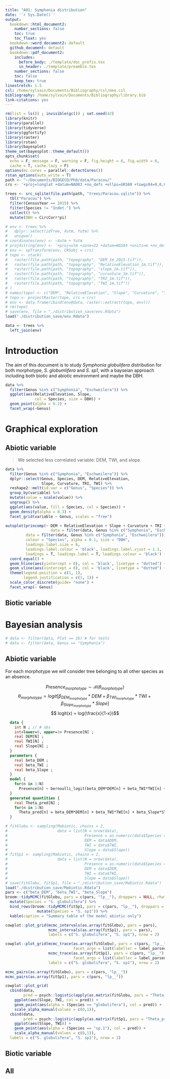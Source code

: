 ```yaml
---
title: "A01: Symphonia distribution"
date: '`r Sys.Date()`'
output:
  bookdown::html_document2:
    number_sections: false
    toc: true
    toc_float: yes
  bookdown::word_document2: default
  github_document: default
  bookdown::pdf_document2:
    includes:
      before_body: ./template/doc_prefix.tex
      in_header: ./template/preamble.tex
    number_sections: false
    toc: false
    keep_tex: true
linestretch: 1.5
csl: /home/sylvain/Documents/Bibliography/csl/mee.csl
bibliography: /home/sylvain/Documents/Bibliography/library.bib
link-citations: yes
---
```


```r
rm(list = ls()) ; invisible(gc()) ; set.seed(42)
library(knitr)
library(parallel)
library(tidyverse)
library(ggfortify)
library(raster)
library(rstan)
library(bayesplot)
theme_set(bayesplot::theme_default())
opts_chunk$set(
  echo = F, message = F, warning = F, fig.height = 6, fig.width = 6,
  cache = T, cache.lazy = F)
options(mc.cores = parallel::detectCores())
rstan_options(auto_write = T)
path <- "~/Documents/BIOGECO/PhD/data/Paracou/"
crs <- '+proj=longlat +datum=NAD83 +no_defs +ellps=GRS80 +towgs84=0,0,0' # global crs definition
```

```r
trees <- src_sqlite(file.path(path, "trees/Paracou.sqlite")) %>% 
  tbl("Paracou") %>% 
  filter(CensusYear == 2015) %>%
  filter(Species != "Indet.") %>% 
  collect() %>% 
  mutate(DBH = CircCorr*pi)
```

```r
# env <- trees %>%
#   dplyr::select(idTree, Xutm, Yutm) %>%
#   unique()
# coordinates(env) <- ~Xutm + Yutm
# proj4string(env) <- '+proj=utm +zone=22 +datum=WGS84 +units=m +no_defs +ellps=WGS84 +towgs84=0,0,0'
# env <- spTransform(env, CRSobj = crs)
# topo <- stack(
#   raster(file.path(path, "topography", "DEM_1m_2015.tif")),
#   raster(file.path(path, "topography", "RelativeElevation_1m.tif")),
#   raster(file.path(path, "topography", "slope_1m.tif")),
#   raster(file.path(path, "topography", "curvature_1m.tif")),
#   raster(file.path(path, "topography", "TRI_1m.tif")),
#   raster(file.path(path, "topography", "TWI_1m.tif"))
# )
# names(topo) <- c("DEM", "RelativeElevation", "Slope", "Curvature", "TRI", "TWI")
# topo <- projectRaster(topo, crs = crs)
# env <- data.frame(cbind(env@data, raster::extract(topo, env)))
# rm(topo)
# save(env, file = "./distribution_save/env.Rdata")
load("./distribution_save/env.Rdata")
```

```r
data <- trees %>% 
  left_join(env)
```

# Introduction

The aim of this document is to study *Symphonia globulifera* distribution for both morphotype, *S. globumlifera* and *S. sp1*, with a bayseian approach including both biotic and abiotic environment and maybe the DBH.

```r
data %>% 
  filter(Genus %in% c("Symphonia", "Eschweilera")) %>% 
  ggplot(aes(RelativeElevation, Slope, 
             col = Species, size = DBH)) +
  geom_point(alpha = 0.2) +
  facet_wrap(~Genus)
```

# Graphical exploration

## Abiotic variable


> We selected less correlated variable: DEM, TWI, and slope.

```r
data %>% 
  filter(Genus %in% c("Symphonia", "Eschweilera")) %>% 
  dplyr::select(Genus, Species, DEM, RelativeElevation, 
                Slope, Curvature, TRI, TWI) %>% 
  reshape2::melt(id.var = c("Genus", "Species")) %>% 
  group_by(variable) %>% 
  mutate(value = scale(value)) %>% 
  ungroup() %>% 
  ggplot(aes(value, fill = Species, col = Species)) + 
  geom_density(alpha = 0.3) +
  facet_grid(variable ~ Genus, scales = "free")
```

```r
autoplot(princomp(~ DEM + RelativeElevation + Slope + Curvature + TRI + TWI, 
                    data = filter(data, Genus %in% c("Symphonia", "Eschweilera")), cor = T),
         data = filter(data, Genus %in% c("Symphonia", "Eschweilera")),
         colour = "Species", alpha = 0.1, size = "DBH",
         loadings.label.size = 6,
         loadings.label.colour = 'black', loadings.label.vjust = 1.1,
         loadings = T, loadings.label = T, loadings.colour = 'black') +
  coord_equal() +
  geom_hline(aes(yintercept = 0), col = 'black', linetype = "dotted") +
  geom_vline(aes(xintercept = 0), col = 'black', linetype = "dotted") +
  theme(legend.position = c(1, 1), 
        legend.justification = c(1, 1)) +
  scale_color_discrete(guide= "none") +
  facet_wrap(~ Genus)
```


## Biotic variable

# Bayesian analysis

```r
# data <- filter(data, Plot == 16) # for tests
# data <- filter(data, Genus == "Symphonia")
```

## Abiotic variable

For each morphotype we will consider tree belonging to all other species as an absence.

$$Presence_{morphotype} \sim \mathcal{B} (\theta_{morphotype}) $$
$$\theta_{morphotype} = logit[ \beta_{{DEM}_{morphotype}}*DEM +  \beta_{{TWI}_{morphotype}}*TWI +  \beta_{{Slope}_{morphotype}}*Slope]$$
$$ logit(x) = log(\frac{x}{1-x})$$ 

```stan
  data {
    int N ; // # obs
    int<lower=0, upper=1> Presence[N] ;
    real DEM[N] ;
    real TWI[N] ;
    real Slope[N] ;
  }
  parameters {
    real beta_DEM ;
    real beta_TWI ;
    real beta_Slope ;
  }
  model {
    for(n in 1:N)
      Presence[n] ~ bernoulli_logit(beta_DEM*DEM[n] + beta_TWI*TWI[n] + beta_Slope*Slope[n]) ;
  }
  generated quantities {
    real Theta_pred[N] ;
    for(n in 1:N)
      Theta_pred[n] = beta_DEM*DEM[n] + beta_TWI*TWI[n] + beta_Slope*Slope[n] ;
  }
```

```r
# fitGlobu <- sampling(Mabiotic, chains = 2,
#                      data = list(N = nrow(data),
#                                  Presence = as.numeric(data$Species == "globulifera"),
#                                  DEM = data$DEM,
#                                  TWI = data$TWI,
#                                  Slope = data$Slope))
# fitSp1 <- sampling(Mabiotic, chains = 2,
#                      data = list(N = nrow(data),
#                                  Presence = as.numeric(data$Species == "sp.1"),
#                                  DEM = data$DEM,
#                                  TWI = data$TWI,
#                                  Slope = data$Slope))
# save(fitGlobu, fitSp1, file = "./distribution_save/Mabiotic.Rdata")
load("./distribution_save/Mabiotic.Rdata")
pars <- c("beta_DEM", "beta_TWI", "beta_Slope")
broom::tidyMCMC(fitGlobu, pars = c(pars, "lp__"), droppars = NULL, rhat = T) %>%
  mutate(Species = "S. globulifera") %>% 
  bind_rows(broom::tidyMCMC(fitSp1, pars = c(pars, "lp__"), droppars = NULL, rhat = T) %>%
              mutate(Species = "S. sp1")) %>% 
  kable(caption = "Summary table of the model abiotic only")
```

```r
cowplot::plot_grid(mcmc_intervals(as.array(fitGlobu), pars = pars), 
                   mcmc_intervals(as.array(fitSp1), pars = pars),
                   labels = c("S. globulifera", "S. sp1"), nrow = 2)
```

```r
cowplot::plot_grid(mcmc_trace(as.array(fitGlobu), pars = c(pars, "lp__"),
                              facet_args = list(labeller = label_parsed)), 
                   mcmc_trace(as.array(fitSp1), pars = c(pars, "lp__"),
                              facet_args = list(labeller = label_parsed)),
                   labels = c("S. globulifera", "S. sp1"), nrow = 2)
```

```r
mcmc_pairs(as.array(fitGlobu), pars = c(pars, "lp__"))
mcmc_pairs(as.array(fitSp1), pars = c(pars, "lp__"))
```

```r
cowplot::plot_grid(
  cbind(data, 
        pred = psych::logistic(apply(as.matrix(fitGlobu, pars = "Theta_pred"), 2, mean))) %>% 
    ggplot(aes(Slope, TWI, col = pred)) + 
    geom_point(aes(alpha = (Species == "globulifera"), col = pred)) +
    scale_alpha_manual(values = c(0,1)), 
  cbind(data, 
        pred = psych::logistic(apply(as.matrix(fitSp1, pars = "Theta_pred"), 2, mean))) %>% 
    ggplot(aes(Slope, TWI)) + 
    geom_point(aes(alpha = (Species == "sp.1"), col = pred)) +
    scale_alpha_manual(values = c(0,1)),
  labels = c("S. globulifera", "S. sp1"), nrow = 2)
```

## Biotic variable

## All

